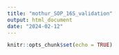 ```yaml
---
title: "mothur_SOP_16S_validation"
output: html_document
date: "2024-02-12"
---
```


```r
knitr::opts_chunk$set(echo = TRUE)
```
